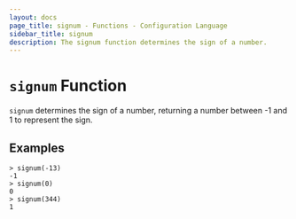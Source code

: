 ```yaml
---
layout: docs
page_title: signum - Functions - Configuration Language
sidebar_title: signum
description: The signum function determines the sign of a number.
---
```


# `signum` Function

`signum` determines the sign of a number, returning a number between -1 and
1 to represent the sign.

## Examples

```shell-session
> signum(-13)
-1
> signum(0)
0
> signum(344)
1
```
